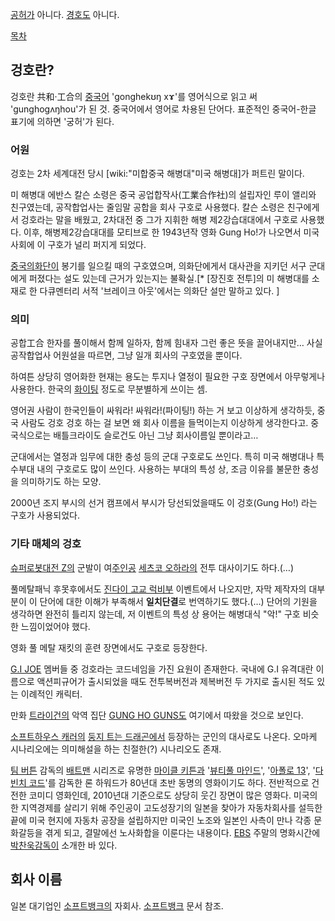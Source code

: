 [[공허]]가 아니다. [[경호]]도 아니다.

[[목차]]
== 겅호란? ==
겅호란 共和·工合의 [[중국어]] 'gonghe{{{[}}}kʊŋ xɤ{{{]}}}'를 영어식으로 읽고 써 'gungho{{{[}}}gʌŋhou{{{]}}}'가 된 것. 중국어에서 영어로 차용된 단어다. 표준적인 중국어-한글 표기에 의하면 '궁허'가 된다.

=== 어원 ===
겅호는 2차 세계대전 당시 [wiki:"미합중국 해병대"미국 해병대]가 퍼트린 말이다.

미 해병대 에반스 칼슨 소령은 중국 공업합작사(工業合作社)의 설립자인 루이 앨리와 친구였는데, 공작합업사는 줄임말 공합을 회사 구호로 사용했다. 칼슨 소령은 친구에게서 겅호라는 말을 배웠고, 2차대전 중 그가 지휘한 해병 제2강습대대에서 구호로 사용했다.
이후, 해병제2강습대대를 모티브로 한 1943년작 영화 Gung Ho!가 나오면서 미국 사회에 이 구호가 널리 퍼지게 되었다.

[[중국]]의화단이 봉기를 일으킬 때의 구호였으며, 의화단에게서 대사관을 지키던 서구 군대에게 퍼졌다는 설도 있는데 근거가 있는지는 불확실.[* [장진호 전투]의 미 해병대를 소재로 한 다큐멘터리 서적 '브레이크 아웃'에서는 의화단 설만 말하고 있다.  ]

=== 의미 ===
공합工合 한자를 풀이해서 함께 일하자, 함께 힘내자 그런 좋은 뜻을 끌어내지만… 사실 공작합업사 어원설을 따르면, 그냥 일개 회사의 구호였을 뿐이다.

하여튼 상당히 영어화한 현재는 용도는 투지나 열정이 필요한 구호 장면에서 아무렇게나 사용한다. 한국의 [[화이팅]] 정도로 무분별하게 쓰이는 셈.

영어권 사람이 한국인들이 싸워라! 싸워라!(파이팅!) 하는 거 보고 이상하게 생각하듯, 중국 사람도 겅호 겅호 하는 걸 보면 왜 회사 이름을 들먹이는지 이상하게 생각한다고. 중국식으로는 배틀크라이도 슬로건도 아닌 그냥 회사이름일 뿐이라고…

군대에서는 열정과 임무에 대한 충성 등의 군대 구호로도 쓰인다. 특히 미국 해병대나 특수부대 내의 구호로도 많이 쓰인다. 사용하는 부대의 특성 상, 조금 이유를 불문한 충성을 의미하기도 하는 모양.

2000년 조지 부시의 선거 캠프에서 부시가 당선되었을때도 이 겅호(Gung Ho!) 라는 구호가 사용되었다.

=== 기타 매체의 겅호 ===
[[슈퍼로봇대전 Z]]의 군발이 여[[주인공]] [[세츠코 오하라]]의 전투 대사이기도 하다.(…) 

풀메탈패닉 후못후에서도 [[진다이 고교 럭비부]] 이벤트에서 나오지만, 자막 제작자의 대부분이 이 단어에 대한 이해가 부족해서 '''일치단결'''로 번역하기도 했다.(…) 단어의 기원을 생각하면 완전히 틀리지 않는데, 저 이벤트의 특성 상 용어는 해병대식 "악!" 구호 비슷한 느낌이었어야 했다.

영화 풀 메탈 재킷의 훈련 장면에서도 구호로 등장한다.

[[G.I JOE]] 멤버들 중 겅호라는 코드네임을 가진 요원이 존재한다.
국내에 G.I 유격대란 이름으로 액션피규어가 출시되었을 때도 전투복버전과 제복버전 두 가지로 출시된 적도 있는 이례적인 캐릭터.

만화 [[트라이건]]의 악역 집단 [[GUNG HO GUNS]]도 여기에서 따왔을 것으로 보인다.

[[소프트하우스 캐러]]의 [[둥지 트는 드래곤]]에서 등장하는 군인의 대사로도 나온다. 오마케 시나리오에는 의미해설을 하는 친절한(?) 시나리오도 존재.

[[팀 버튼]] 감독의 [[배트맨]] 시리즈로 유명한 [[마이클 키튼]]과 '[[뷰티풀 마인드]]', '[[아폴로 13]]', '[[다빈치 코드]]'를 감독한 론 하워드가 80년대 초반 동명의 영화이기도 하다. 전반적으로 건전한 코미디 영화인데, 2010년대 기준으로도 상당히 웃긴 장면이 많은 영화다. 미국의 한 지역경제를 살리기 위해 주인공이 고도성장기의 일본을 찾아가 자동차회사를 설득한 끝에 미국 현지에 자동차 공장을 설립하지만 미국인 노조와 일본인 사측이 만나 각종 문화갈등을 겪게 되고, 결말에선 노사화합을 이룬다는 내용이다. [[EBS]] 주말의 명화시간에 [[박찬욱]]감독이 소개한 바 있다.
== 회사 이름 ==
일본 대기업인 [[소프트뱅크]]의 자회사. [[소프트뱅크]] 문서 참조.
